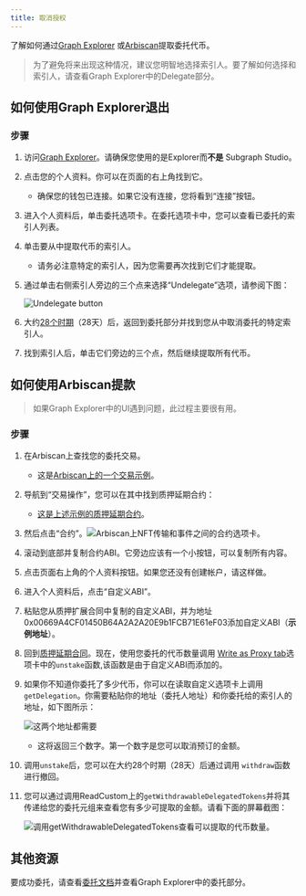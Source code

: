 ```yaml
---
title: 取消授权
---
```


了解如何通过[Graph Explorer](https://thegraph.com/explorer) 或[Arbiscan](https://arbiscan.io/)提取委托代币。

> 为了避免将来出现这种情况，建议您明智地选择索引人。要了解如何选择和索引人，请查看Graph Explorer中的Delegate部分。

## 如何使用Graph Explorer退出

### 步骤

1. 访问[Graph Explorer](https://thegraph.com/explorer)。请确保您使用的是Explorer而**不是** Subgraph Studio。

2. 点击您的个人资料。你可以在页面的右上角找到它。

   - 确保您的钱包已连接。如果它没有连接，您将看到“连接”按钮。

3. 进入个人资料后，单击委托选项卡。在委托选项卡中，您可以查看已委托的索引人列表。

4. 单击要从中提取代币的索引人。

   - 请务必注意特定的索引人，因为您需要再次找到它们才能提取。

5. 通过单击右侧索引人旁边的三个点来选择“Undelegate”选项，请参阅下图：

   ![Undelegate button](/img/undelegate-button.png)

6. 大约[28个时期](https://thegraph.com/explorer/network/epochs?chain=arbitrum-one)（28天）后，返回到委托部分并找到您从中取消委托的特定索引人。

7. 找到索引人后，单击它们旁边的三个点，然后继续提取所有代币。

## 如何使用Arbiscan提款

> 如果Graph Explorer中的UI遇到问题，此过程主要很有用。

### 步骤

1. 在Arbiscan上查找您的委托交易。

   - 这是[Arbiscan上的一个交易示例](https://arbiscan.io/tx/0xcf2110eac897099f821064445041031efb32786392bdbe7544a4cb7a6b2e4f9a)。

2. 导航到“交易操作”，您可以在其中找到质押延期合约：

   - [这是上述示例的质押延期合约](https://arbiscan.io/address/0x00669A4CF01450B64E8A2A20E9b1FCB71E61eF03)。

3. 然后点击“合约”。![Arbiscan上NFT传输和事件之间的合约选项卡](/img/arbiscan-contract.png)。

4. 滚动到底部并复制合约ABI。它旁边应该有一个小按钮，可以复制所有内容。

5. 点击页面右上角的个人资料按钮。如果您还没有创建帐户，请这样做。

6. 进入个人资料后，点击“自定义ABI”。

7. 粘贴您从质押扩展合同中复制的自定义ABI，并为地址0x00669A4CF01450B64A2A2A20E9b1FCB71E61eF03添加自定义ABI（**示例地址**）。

8. 回到[质押延期合同](https://arbiscan.io/address/0x00669A4CF01450B64E8A2A20E9b1FCB71E61eF03#writeProxyContract)。现在，使用您委托的代币数量调用 [Write as Proxy tab](https://arbiscan.io/address/0x00669A4CF01450B64E8A2A20E9b1FCB71E61eF03#writeProxyContract)选项卡中的`unstake`函数,该函数是由于自定义ABI而添加的。

9. 如果你不知道你委托了多少代币，你可以在读取自定义选项卡上调用`getDelegation`。你需要粘贴你的地址（委托人地址）和你委托给的索引人的地址，如下图所示：

   ![这两个地址都需要](/img/get-delegate.png)

   - 这将返回三个数字。第一个数字是您可以取消预订的金额。

10. 调用`unstake`后，您可以在大约28个时期（28天）后通过调用 `withdraw`函数进行撤回。

11. 您可以通过调用ReadCustom上的`getWithdrawableDelegatedTokens`并将其传递给您的委托元组来查看您有多少可提取的金额。请看下面的屏幕截图：

    ![调用`getWithdrawableDelegatedTokens`查看可以提取的代币数量](/img/withdraw-available.png)。

## 其他资源

要成功委托，请查看[委托文档](/resources/roles/delegating/delegating/)并查看Graph Explorer中的委托部分。
